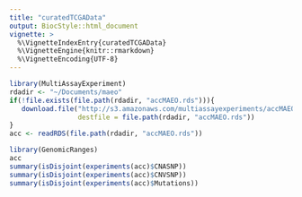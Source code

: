 ```yaml
---
title: "curatedTCGAData"
output: BiocStyle::html_document
vignette: >
  %\VignetteIndexEntry{curatedTCGAData}
  %\VignetteEngine{knitr::rmarkdown}
  %\VignetteEncoding{UTF-8}
---
```


```r
library(MultiAssayExperiment)
rdadir <- "~/Documents/maeo"
if(!file.exists(file.path(rdadir, "accMAEO.rds"))){
   download.file("http://s3.amazonaws.com/multiassayexperiments/accMAEO.rds", 
                 destfile = file.path(rdadir, "accMAEO.rds"))
}
acc <- readRDS(file.path(rdadir, "accMAEO.rds"))
```

```r
library(GenomicRanges)
acc
summary(isDisjoint(experiments(acc)$CNASNP))
summary(isDisjoint(experiments(acc)$CNVSNP))
summary(isDisjoint(experiments(acc)$Mutations))
```

